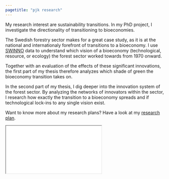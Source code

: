 ```yaml
---
pagetitle: "pjk research"
---
```


My research interest are sustainability transitions.
In my PhD project, I investigate the directionality of transitioning to bioeconomies.

The Swedish forestry sector makes for a great case study, as it is at the national and internationaly forefront of transitions to a bioeconomy.
I use [SWINNO](https://www.lusem.lu.se/economic-history/databases/swinno) data to understand which vision of a bioeconomy (technological, resource, or ecology) the forest sector worked towards from 1970 onward.

Together with an evaluation of the effects of these significant innovations, the first part of my thesis therefore analyzes which shade of green the bioeconomy transition takes on.

In the second part of my thesis, I dig deeper into the innovation system of the forest sector.
By analyzing the networks of innovators within the sector, I research how exactly the transition to a bioeconomy spreads and if technological lock-ins to any single vision exist.

Want to know more about my research plans?
Have a look at my [research plan](files/221014-research-plan.pdf).

:::{.container}

  <iframe class="responsive-iframe" src="files/221014-research-plan.pdf"></iframe>

:::


